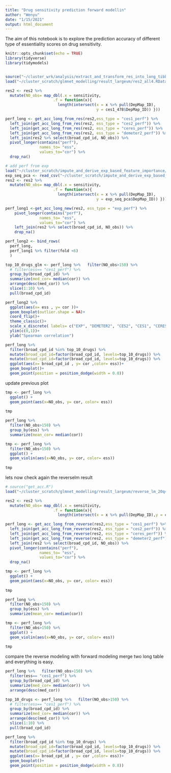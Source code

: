 ```yaml
---
title: "Drug sensitivity prediction forward modellin"
author: "Wenyu"
date: "1/15/2021"
output: html_document
---
```


The aim of this notebook is to explore the prediction accuracy
of different type of essentiality scores on drug sensitivity.

```r
knitr::opts_chunk$set(echo = TRUE)
library(tidyverse)
library(tidymodels)
```


```r

```


```r
source("~/cluster_wrk/analysis/extract_and_transform_res_into_long_tibble.R")
load("~/cluster_scratch/glmnet_modelling/result_largevm/res2_all4.RData")

res2 <- res2 %>% 
  mutate(NO_obs= map_dbl(.x = sensitivity, 
                     .f = function(x){
                       length(intersect(x = x %>% pull(DepMap_ID),
                                        y = ces1_478$DepMap_ID)) }))

perf_long <- get_acc_long_from_res(res2,ess_type = "ces1_perf") %>% 
  left_join(get_acc_long_from_res(res2, ess_type = "ces2_perf")) %>%
  left_join(get_acc_long_from_res(res2, ess_type = "ceres_perf")) %>% 
  left_join(get_acc_long_from_res(res2, ess_type = "demeter2_perf")) %>% 
  left_join(res2 %>% select(broad_cpd_id, NO_obs)) %>% 
  pivot_longer(contains("perf"),
               names_to= "ess", 
               values_to="cor") %>% 
  drop_na()
```


```r
# add perf from exp
load("~/cluster_scratch/impute_and_derive_exp_based_feature_importance/res_feature_imp_expseq2.RData")
exp_seq_pca <- read_csv("~/cluster_scratch/impute_and_derive_exp_based_feature_importance/exp_seq_pca.csv")
res2 <- res2 %>% 
  mutate(NO_obs= map_dbl(.x = sensitivity, 
                     .f = function(x){
                       length(intersect(x = x %>% pull(DepMap_ID),
                                        y = exp_seq_pca$DepMap_ID)) }))

perf_long1 <-get_acc_long_new(res2, ess_type = "exp_perf") %>%
    pivot_longer(contains("perf"),
               names_to= "ess", 
               values_to="cor") %>%
    left_join(res2 %>% select(broad_cpd_id, NO_obs)) %>% 
    drop_na()
```


```r
perf_long2 <- bind_rows(
  perf_long,
  perf_long1 %>% filter(fold <6)
  )
```


```r
top_10_drugs_glm <- perf_long %>%   filter(NO_obs>150) %>% 
  # filter(ess== "ces1_perf") %>% 
  group_by(broad_cpd_id) %>% 
  summarize(med_cor= median(cor)) %>% 
  arrange(desc(med_cor)) %>% 
  slice(1:10) %>% 
  pull(broad_cpd_id)
```

```r
perf_long2 %>% 
  ggplot(aes(x= ess , y= cor ))+
  geom_boxplot(outlier.shape = NA)+
  coord_flip()+
  theme_classic()+
  scale_x_discrete( labels= c("EXP", "DEMETER2", "CES2", "CES1", "CERES"))+
  ylim(c(0,1))+
  ylab("Spearman correlation")
```


```r
perf_long %>% 
  filter(broad_cpd_id %in% top_10_drugs) %>% 
  mutate(broad_cpd_id=factor(broad_cpd_id, levels=top_10_drugs)) %>%
  mutate(broad_cpd_id=factor(broad_cpd_id, levels=top_10_drugs)) %>%
  ggplot(aes(x= broad_cpd_id , y= cor ,color= ess))+
  geom_boxplot()+
  geom_point(position = position_dodge(width = 0.8))
```

update previous plot 
```r
tmp <- perf_long %>% 
  ggplot() +
  geom_point(aes(x=NO_obs, y= cor, color= ess))
  
tmp
```

```r
perf_long %>%
  filter(NO_obs>150) %>% 
  group_by(ess) %>% 
  summarize(mean_cor= median(cor))

tmp <- perf_long %>%
  filter(NO_obs>150) %>% 
  ggplot() +
  geom_violin(aes(x=NO_obs, y= cor, color= ess))
  
tmp
```


lets now check again the reverselm result
```r
# source("get_acc.R")
load("~/cluster_scratch/glmnet_modelling/result_largevm/reverse_lm_20q4.RData")

res2 <- res2 %>% 
  mutate(NO_obs= map_dbl(.x = sensitivity, 
                     .f = function(x){
                       length(intersect(x = x %>% pull(DepMap_ID),y = ces1_478$DepMap_ID)) }))

perf_long <- get_acc_long_from_reverse(res2,ess_type = "ces1_perf") %>% 
  left_join(get_acc_long_from_reverse(res2, ess_type = "ces2_perf")) %>% 
  left_join(get_acc_long_from_reverse(res2, ess_type = "ceres_perf")) %>% 
  left_join(get_acc_long_from_reverse(res2, ess_type = "demeter2_perf")) %>% 
  left_join(res2 %>% select(broad_cpd_id, NO_obs)) %>% 
  pivot_longer(contains("perf"),
               names_to= "ess", 
               values_to="cor") %>% 
  drop_na()


```
```r
tmp <- perf_long %>% 
  ggplot() +
  geom_point(aes(x=NO_obs, y= cor, color= ess))
  
tmp
```

```r
perf_long %>%
  filter(NO_obs>150) %>% 
  group_by(ess) %>% 
  summarize(mean_cor= median(cor))

tmp <- perf_long %>%
  filter(NO_obs>150) %>% 
  ggplot() +
  geom_violin(aes(x=NO_obs, y= cor, color= ess))
  
tmp
```



compare the reverse modeling with forward modeling
merge two long table and everything is easy.
```r
perf_long %>%   filter(NO_obs>150) %>% 
  filter(ess== "ces1_perf") %>% 
  group_by(broad_cpd_id) %>% 
  summarize(med_cor= median(cor)) %>% 
  arrange(desc(med_cor))

top_10_drugs <- perf_long %>%   filter(NO_obs>150) %>% 
  # filter(ess== "ces1_perf") %>% 
  group_by(broad_cpd_id) %>% 
  summarize(med_cor= median(cor)) %>% 
  arrange(desc(med_cor)) %>% 
  slice(1:10) %>% 
  pull(broad_cpd_id)
```


```r
perf_long %>% 
  filter(broad_cpd_id %in% top_10_drugs) %>% 
  mutate(broad_cpd_id=factor(broad_cpd_id, levels=top_10_drugs)) %>%
  mutate(broad_cpd_id=factor(broad_cpd_id, levels=top_10_drugs)) %>%
  ggplot(aes(x= broad_cpd_id , y= cor ,color= ess))+
  geom_boxplot()+
  geom_point(position = position_dodge(width = 0.8))
```
